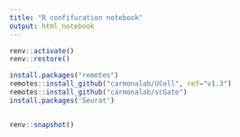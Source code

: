 ```yaml
---
title: "R confifuration notebook"
output: html_notebook
---
```


```r
renv::activate()
renv::restore()

```

```r
install.packages("remotes")
remotes::install_github("carmonalab/UCell", ref="v1.3")
remotes::install_github("carmonalab/scGate")
install.packages('Seurat')


renv::snapshot()

```

